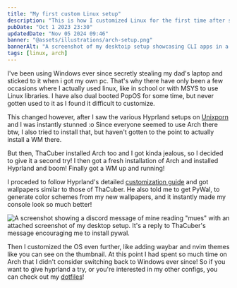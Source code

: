 ```yaml
---
title: "My first custom Linux setup"
description: "This is how I customized Linux for the first time after switching from Windows."
pubDate: "Oct 1 2023 23:30"
updatedDate: "Nov 05 2024 09:46"
banner: "@assets/illustrations/arch-setup.png"
bannerAlt: "A screenshot of my desktoip setup showcasing CLI apps in a tiling window manager."
tags: [linux, arch]
---
```


I've been using Windows ever since secretly stealing my dad's laptop and sticked to it when i got my
own pc. That's why there have only been a few occasions where I actually used linux, like in school
or with MSYS to use Linux libraries. I have also dual booted PopOS for some time, but never gotten
used to it as I found it difficult to customize.

This changed however, after I saw the various Hyprland setups on
[Unixporn](https://lemmy.world/c/unixporn) and I was instantly stunned :o Since everyone seemed to use Arch there btw, I also tried to install that, but haven't gotten to the point to actually install a WM there.

But then, ThaCuber installed Arch too and I got kinda jealous, so I decided to give it a second try!
I then got a fresh installation of Arch and installed Hyprland and boom! Finally got a WM up and running!

I proceded to follow Hyprland's detailed [customization guide](https://wiki.hyprland.org/Configuring/Configuring-Hyprland) and got wallpapers similar to those of ThaCuber. He also told me to get PyWal, to generate color schemes from my new wallpapers, and it instantly made my console look so much better!

![A screenshot showing a discord message of mine reading "mues" with an attached screenshot of my desktop setup. It's a reply to ThaCuber's message encouraging me to install pywal.](@assets/illustrations/arch-pywal.png)

Then I customized the OS even further, like adding waybar and nvim themes like you can see on the thumbnail. At this point I had spent so much time on Arch that I didn't consider switching back to Windows ever since! So if you want to give hyprland a try, or you're interested in my other configs, you can check out my [dotfiles](https://github.com/brckd/dotfiles)!
